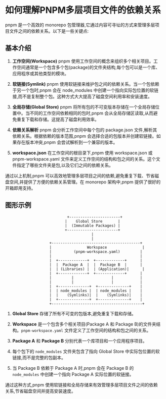 
# 如何理解PNPM多层项目文件的依赖关系
<Tag tag='PNPM'  />
pnpm 是一个高效的 monorepo 包管理器,它通过内容可寻址的方式来管理多层项目文件之间的依赖关系。以下是一些关键点:

## 基本介绍
1. **工作空间(Workspace)**
pnpm 使用工作空间的概念来组织多个相关项目。工作空间通常是一个包含多个包(package)的文件夹结构,每个包可以是一个库、应用程序或其他类型的模块。

2. **软链接(Symlink)**
pnpm 使用软链接来维护包之间的依赖关系。当一个包依赖于另一个包时,pnpm 会在 node_modules 中创建一个指向实际包位置的软链接,而不是复制整个包。这种方式大大提高了磁盘空间利用率和安装速度。

3. **全局存储(Global Store)**
pnpm 将所有包的不可变版本存储在一个全局存储位置中。当不同的工作空间依赖相同的包时,pnpm 会从全局存储区读取,从而避免重复下载和存储。这提高了磁盘利用效率。

4. **依赖关系解析**
pnpm 会分析工作空间中每个包的 package.json 文件,解析其依赖关系。根据依赖的版本范围,pnpm 会选择合适的包版本并创建软链接。如果存在版本冲突,pnpm 会尝试解析到一个兼容的版本。

5. **workspace.json**
在工作空间的根目录下,pnpm 使用 workspace.json 或 pnpm-workspace.yaml 文件来定义工作空间的结构和包之间的关系。这个文件指定了哪些文件夹是包,以及它们之间的依赖关系。

通过以上机制,pnpm 可以高效地管理多层项目之间的依赖,避免重复下载、节省磁盘空间,并提供了方便的依赖关系管理。在 monorepo 架构中,pnpm 提供了很好的开箱即用支持。
## 图形示例
```
                            +-----------------------+
                           |    Global Store       |
                           |  (Immutable Packages) |
                           +-----------------------+
                                       |
                                       |
                    +----------------------------------------+
                    |                Workspace                |
                    |          (pnpm-workspace.yaml)         |
                    |                                        |
                    |  +-------------+  +-------------+      |
                    |  |  Package A  |  |  Package B  |      |
                    |  | (Libraries) |  | (Application)|      |
                    |  +-------------+  +-------------+      |
                    |         |                 |            |
                    |         |                 |            |
                    |  +--------------+  +--------------+    |
                    |  | node_modules |  | node_modules |    |
                    |  |    (Symlinks)|  |    (Symlinks)|    |
                    |  +--------------+  +--------------+    |
                    +-----------------------------------------+
```

1. **Global Store** 存储了所有不可变的包版本,避免重复下载和存储。

2. **Workspace** 是一个包含多个相关项目(Package A 和 Package B)的文件夹结构。`pnpm-workspace.yaml` 文件定义了工作空间的结构和包之间的关系。

3. **Package A** 和 **Package B** 分别代表一个库项目和一个应用程序项目。

4. 每个包下的 `node_modules` 文件夹包含了指向 Global Store 中实际包位置的软链接,而不是完整的包副本。

5. 当 Package B 依赖于 Package A 时,pnpm 会在 Package B 的 `node_modules` 中创建一个指向 Package A 实际位置的软链接。

通过这种方式,pnpm 使用软链接和全局存储来有效管理多层项目文件之间的依赖关系,节省磁盘空间并提高安装速度。